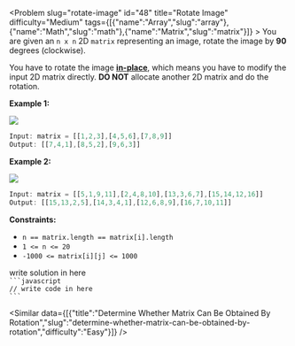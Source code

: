
<Problem slug="rotate-image" id="48" title="Rotate Image" difficulty="Medium" tags={[{"name":"Array","slug":"array"},{"name":"Math","slug":"math"},{"name":"Matrix","slug":"matrix"}]} >
    You are given an `n x n` 2D `matrix` representing an image, rotate the image by **90** degrees (clockwise).

You have to rotate the image [**in-place**](https://en.wikipedia.org/wiki/In-place_algorithm), which means you have to modify the input 2D matrix directly. **DO NOT** allocate another 2D matrix and do the rotation.

**Example 1:**

![](https://assets.leetcode.com/uploads/2020/08/28/mat1.jpg)
```javascript 
Input: matrix = [[1,2,3],[4,5,6],[7,8,9]]
Output: [[7,4,1],[8,5,2],[9,6,3]]

```

**Example 2:**

![](https://assets.leetcode.com/uploads/2020/08/28/mat2.jpg)
```javascript 
Input: matrix = [[5,1,9,11],[2,4,8,10],[13,3,6,7],[15,14,12,16]]
Output: [[15,13,2,5],[14,3,4,1],[12,6,8,9],[16,7,10,11]]

```

**Constraints:**

*   `n == matrix.length == matrix[i].length`
*   `1 <= n <= 20`
*   `-1000 <= matrix[i][j] <= 1000`
</Problem >

<Solution>
write solution in here
</Solution>

<Code>
```javascript
// write code in here
```
</Code>

<Similar data={[{"title":"Determine Whether Matrix Can Be Obtained By Rotation","slug":"determine-whether-matrix-can-be-obtained-by-rotation","difficulty":"Easy"}]} />
